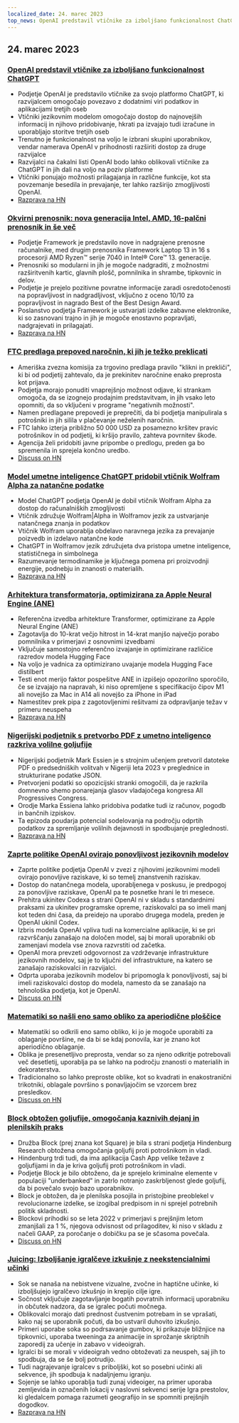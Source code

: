 ```yaml
---
localized_date: 24. marec 2023
top_news: OpenAI predstavil vtičnike za izboljšano funkcionalnost ChatGPT
---
```




<CallToAction />

<Steps>

## 24. marec 2023

### [OpenAI predstavil vtičnike za izboljšano funkcionalnost ChatGPT](https://openai.com/blog/chatgpt-plugins)

- Podjetje OpenAI je predstavilo vtičnike za svojo platformo ChatGPT, ki razvijalcem omogočajo povezavo z dodatnimi viri podatkov in aplikacijami tretjih oseb
- Vtičniki jezikovnim modelom omogočajo dostop do najnovejših informacij in njihovo pridobivanje, hkrati pa izvajajo tudi izračune in uporabljajo storitve tretjih oseb
- Trenutno je funkcionalnost na voljo le izbrani skupini uporabnikov, vendar namerava OpenAI v prihodnosti razširiti dostop za druge razvijalce
- Razvijalci na čakalni listi OpenAI bodo lahko oblikovali vtičnike za ChatGPT in jih dali na voljo na poziv platforme
- Vtičniki ponujajo možnosti prilagajanja in različne funkcije, kot sta povzemanje besedila in prevajanje, ter lahko razširijo zmogljivosti OpenAI.
- [Razprava na HN](http://news.ycombinator.com/item?id=35277677)

### [Okvirni prenosnik: nova generacija Intel, AMD, 16-palčni prenosnik in še več](https://frame.work/)

- Podjetje Framework je predstavilo nove in nadgrajene prenosne računalnike, med drugim prenosnika Framework Laptop 13 in 16 s procesorji AMD Ryzen™ serije 7040 in Intel® Core™ 13. generacije.
- Prenosniki so modularni in jih je mogoče nadgraditi, z možnostmi razširitvenih kartic, glavnih plošč, pomnilnika in shrambe, tipkovnic in delov.
- Podjetje je prejelo pozitivne povratne informacije zaradi osredotočenosti na popravljivost in nadgradljivost, vključno z oceno 10/10 za popravljivost in nagrado Best of the Best Design Award.
- Poslanstvo podjetja Framework je ustvarjati izdelke zabavne elektronike, ki so zasnovani trajno in jih je mogoče enostavno popravljati, nadgrajevati in prilagajati.
- [Razprava na HN](http://news.ycombinator.com/item?id=35277660)

### [FTC predlaga prepoved naročnin, ki jih je težko preklicati](https://www.theverge.com/2023/3/23/23652373/ftc-click-to-cancel-subscription-service-dark-patterns-ban)

- Ameriška zvezna komisija za trgovino predlaga pravilo "klikni in prekliči", ki bi od podjetij zahtevalo, da je prekinitev naročnine enako preprosta kot prijava.
- Podjetja morajo ponuditi vnaprejšnjo možnost odjave, ki strankam omogoča, da se izognejo prodajnim predstavitvam, in jih vsako leto opomniti, da so vključeni v programe "negativnih možnosti".
- Namen predlagane prepovedi je preprečiti, da bi podjetja manipulirala s potrošniki in jih silila v plačevanje neželenih naročnin.
- FTC lahko izterja približno 50 000 USD za posamezno kršitev pravic potrošnikov in od podjetij, ki kršijo pravilo, zahteva povrnitev škode.
- Agencija želi pridobiti javne pripombe o predlogu, preden ga bo spremenila in sprejela končno uredbo.
- [Discuss on HN](http://news.ycombinator.com/item?id=35274519)

### [Model umetne inteligence ChatGPT pridobil vtičnik Wolfram Alpha za natančne podatke](https://writings.stephenwolfram.com/2023/03/chatgpt-gets-its-wolfram-superpowers/)

- Model ChatGPT podjetja OpenAI je dobil vtičnik Wolfram Alpha za dostop do računalniških zmogljivosti
- Vtičnik združuje Wolfram|Alpha in Wolframov jezik za ustvarjanje natančnega znanja in podatkov
- Vtičnik Wolfram uporablja obdelavo naravnega jezika za prevajanje poizvedb in izdelavo natančne kode
- ChatGPT in Wolframov jezik združujeta dva pristopa umetne inteligence, statističnega in simbolnega
- Razumevanje termodinamike je ključnega pomena pri proizvodnji energije, podnebju in znanosti o materialih.
- [Razprava na HN](http://news.ycombinator.com/item?id=35277925)

### [Arhitektura transformatorja, optimizirana za Apple Neural Engine (ANE)](https://github.com/apple/ml-ane-transformers)

- Referenčna izvedba arhitekture Transformer, optimizirane za Apple Neural Engine (ANE)
- Zagotavlja do 10-krat večjo hitrost in 14-krat manjšo največjo porabo pomnilnika v primerjavi z osnovnimi izvedbami
- Vključuje samostojno referenčno izvajanje in optimizirane različice razredov modela Hugging Face
- Na voljo je vadnica za optimizirano uvajanje modela Hugging Face distilbert
- Testi enot merijo faktor pospešitve ANE in izpišejo opozorilno sporočilo, če se izvajajo na napravah, ki niso opremljene s specifikacijo čipov M1 ali novejšo za Mac in A14 ali novejšo za iPhone in iPad
- Namestitev prek pipa z zagotovljenimi rešitvami za odpravljanje težav v primeru neuspeha
- [Razprava na HN](http://news.ycombinator.com/item?id=35282325)

### [Nigerijski podjetnik s pretvorbo PDF z umetno inteligenco razkriva volilne goljufije](https://markessien.com/posts/drama_of_transcription/)

- Nigerijski podjetnik Mark Essien je s strojnim učenjem pretvoril datoteke PDF o predsedniških volitvah v Nigeriji leta 2023 v preglednice in strukturirane podatke JSON.
- Pretvorjeni podatki so opozicijski stranki omogočili, da je razkrila domnevno shemo ponarejanja glasov vladajočega kongresa All Progressives Congress.
- Orodje Marka Essiena lahko pridobiva podatke tudi iz računov, pogodb in bančnih izpiskov.
- Ta epizoda poudarja potencial sodelovanja na področju odprtih podatkov za spremljanje volilnih dejavnosti in spodbujanje preglednosti.
- [Razprava na HN](http://news.ycombinator.com/item?id=35272227)

### [Zaprte politike OpenAI ovirajo ponovljivost jezikovnih modelov](https://aisnakeoil.substack.com/p/openais-policies-hinder-reproducible)

- Zaprte politike podjetja OpenAI v zvezi z njihovimi jezikovnimi modeli ovirajo ponovljive raziskave, ki so temelj znanstvenih raziskav.
- Dostop do natančnega modela, uporabljenega v poskusu, je predpogoj za ponovljive raziskave, OpenAI pa te posnetke hrani le tri mesece.
- Prehitra ukinitev Codexa s strani OpenAI ni v skladu s standardnimi praksami za ukinitev programske opreme, raziskovalci pa so imeli manj kot teden dni časa, da preidejo na uporabo drugega modela, preden je OpenAI ukinil Codex.
- Izbris modela OpenAI vpliva tudi na komercialne aplikacije, ki se pri razvrščanju zanašajo na določen model, saj bi morali uporabniki ob zamenjavi modela vse znova razvrstiti od začetka.
- OpenAI mora prevzeti odgovornost za vzdrževanje infrastrukture jezikovnih modelov, saj je to ključni del infrastrukture, na katero se zanašajo raziskovalci in razvijalci.
- Odprta uporaba jezikovnih modelov bi pripomogla k ponovljivosti, saj bi imeli raziskovalci dostop do modela, namesto da se zanašajo na tehnološka podjetja, kot je OpenAI.
- [Discuss on HN](http://news.ycombinator.com/item?id=35269304)

### [Matematiki so našli eno samo obliko za aperiodične ploščice](https://www.newscientist.com/article/2365363-mathematicians-discover-shape-that-can-tile-a-wall-and-never-repeat/)

- Matematiki so odkrili eno samo obliko, ki jo je mogoče uporabiti za oblaganje površine, ne da bi se kdaj ponovila, kar je znano kot aperiodično oblaganje.
- Oblika je presenetljivo preprosta, vendar so za njeno odkritje potrebovali več desetletij, uporablja pa se lahko na področju znanosti o materialih in dekoraterstva.
- Tradicionalno so lahko preproste oblike, kot so kvadrati in enakostranični trikotniki, oblagale površino s ponavljajočim se vzorcem brez presledkov.
- [Discuss on HN](http://news.ycombinator.com/item?id=35273707)

### [Block obtožen goljufije, omogočanja kaznivih dejanj in plenilskih praks](https://hindenburgresearch.com/block/)

- Družba Block (prej znana kot Square) je bila s strani podjetja Hindenburg Research obtožena omogočanja goljufij proti potrošnikom in vladi.
- Hindenburg trdi tudi, da ima aplikacija Cash App velike težave z goljufijami in da je kriva goljufij proti potrošnikom in vladi.
- Podjetje Block je bilo obtoženo, da je sprejelo kriminalne elemente v populaciji "underbanked" in zatrlo notranjo zaskrbljenost glede goljufij, da bi povečalo svojo bazo uporabnikov.
- Block je obtožen, da je plenilska posojila in pristojbine preoblekel v revolucionarne izdelke, se izogibal predpisom in ni sprejel potrebnih politik skladnosti.
- Blockovi prihodki so se leta 2022 v primerjavi s prejšnjim letom zmanjšali za 1 %, njegova odvisnost od prilagoditev, ki niso v skladu z načeli GAAP, za poročanje o dobičku pa se je sčasoma povečala.
- [Discuss on HN](http://news.ycombinator.com/item?id=35273782)

### [Juicing: Izboljšanje igralčeve izkušnje z neekstencialnimi učinki](https://garden.bradwoods.io/notes/design/juice)

- Sok se nanaša na nebistvene vizualne, zvočne in haptične učinke, ki izboljšujejo igralčevo izkušnjo in krepijo cilje igre.
- Sočnost vključuje zagotavljanje bogatih povratnih informacij uporabniku in občutek nadzora, da se igralec počuti močnega.
- Oblikovalci morajo dati prednost čustvenim potrebam in se vprašati, kako naj se uporabnik počuti, da bo ustvaril duhovito izkušnjo.
- Primeri uporabe soka so podrsavanje gumbov, ki prikazuje bližnjice na tipkovnici, uporaba tweeninga za animacije in sprožanje skriptnih zaporedij za učenje in zabavo v videoigrah.
- Igralci bi se morali v videoigrah vedno obtoževati za neuspeh, saj jih to spodbuja, da se še bolj potrudijo.
- Tudi nagrajevanje igralcev s priboljški, kot so posebni učinki ali sekvence, jih spodbuja k nadaljnjemu igranju.
- Sojenje se lahko uporablja tudi zunaj videoiger, na primer uporaba zemljevida in označenih lokacij v naslovni sekvenci serije Igra prestolov, ki gledalcem pomaga razumeti geografijo in se spomniti prejšnjih dogodkov.
- [Razprava na HN](http://news.ycombinator.com/item?id=35273139)

</Steps>
